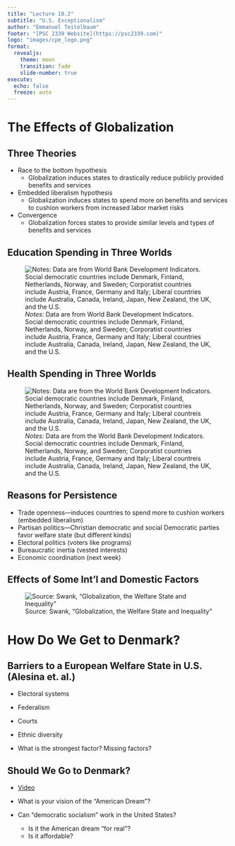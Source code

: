 ---
title: "Lecture 10.2"
subtitle: "U.S. Exceptionalism"
author: "Emmanuel Teitelbaum"
footer: "[PSC 2339 Website](https://psc2339.com)"
logo: "images/cpe_logo.png"
format:
  revealjs:
    theme: moon
    transition: fade
    slide-number: true
execute:
  echo: false
  freeze: auto
---

# The Effects of Globalization

## Three Theories

- Race to the bottom hypothesis
	- Globalization induces states to drastically reduce publicly provided benefits and services
- Embedded liberalism hypothesis
	- Globalization induces states to spend more on benefits and services to cushion workers from increased labor market risks
- Convergence
	- Globalization forces states to provide similar levels and types of benefits and services

## Education Spending in Three Worlds {.smaller}  

![*Notes*: Data are from World Bank Development Indicators. Social democratic countries include Denmark, Finland, Netherlands, Norway,  and Sweden; Corporatist countries include Austria, France, Germany and Italy; Liberal countries include Australia, Canada, Ireland, Japan, New Zealand, the UK, and the U.S.](images/education_spending.jpg)

## Health Spending in Three Worlds {.smaller} 

![*Notes*: Data are from the World Bank Development Indicators. Social democratic countries include Denmark, Finland, Netherlands, Norway,  and Sweden; Corporatist countries include Austria, France, Germany and Italy; Liberal countreis include Australia, Canada, Ireland, Japan, New Zealand, the UK, and the U.S.](images/health_spending.jpg)

## Reasons for Persistence

- Trade openness—induces countries to spend more to cushion workers (embedded liberalism)
- Partisan politics—Christian democratic and social Democratic parties favor welfare state (but different kinds)
- Electoral politics (voters like programs)
- Bureaucratic inertia (vested interests)
- Economic coordination (next week)

## Effects of Some Int'l and Domestic Factors

![Source: Swank, "Globalization, the Welfare State and Inequality"](images/domestic_international.jpg)

# How Do We Get to Denmark? 

## Barriers to a European Welfare State in U.S. (Alesina et. al.)

- Electoral systems

- Federalism

- Courts 

- Ethnic diversity

- What is the strongest factor? Missing factors?

## Should We Go to Denmark?

- [Video](https://www.youtube.com/watch?v=U_U5THLkbfA&t=38s)

- What is your vision of the "American Dream"?

- Can “democratic socialism” work in the United States?
	- Is it the American dream “for real”?
	- Is it affordable?

